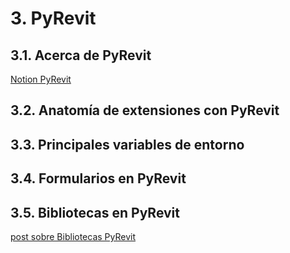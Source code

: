 # 3. PyRevit

## 3.1. Acerca de PyRevit
[Notion PyRevit](https://pyrevitlabs.notion.site/pyRevit-bd907d6292ed4ce997c46e84b6ef67a0)
## 3.2. Anatomía de extensiones con PyRevit
## 3.3. Principales variables de entorno
## 3.4. Formularios en PyRevit
## 3.5. Bibliotecas en PyRevit
[post sobre Bibliotecas PyRevit](https://forums.autodesk.com/t5/revit-api-forum/how-to-use-python-3-libraries-through-pyrevit/td-p/10173809)